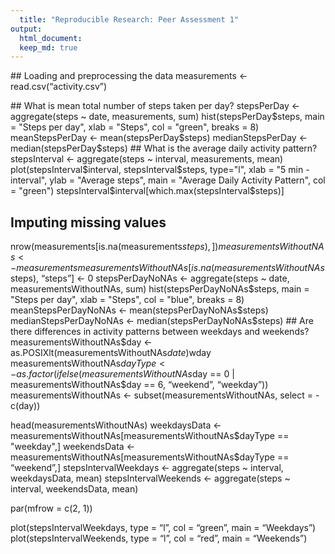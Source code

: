 ```yaml
---
  title: "Reproducible Research: Peer Assessment 1"
output: 
  html_document:
  keep_md: true
---
```

  
  
  ## Loading and preprocessing the data
measurements <- read.csv("activity.csv")
  
  
  ## What is mean total number of steps taken per day?
stepsPerDay <- aggregate(steps ~ date, measurements, sum)
hist(stepsPerDay$steps, main = "Steps per day", xlab = "Steps", col = "green", breaks = 8)
meanStepsPerDay <- mean(stepsPerDay$steps)
medianStepsPerDay <- median(stepsPerDay$steps) 
  ## What is the average daily activity pattern?
stepsInterval <- aggregate(steps ~ interval, measurements, mean)
plot(stepsInterval$interval, stepsInterval$steps, type="l", xlab = "5 min - interval", ylab = "Average steps", main = "Average Daily Activity Pattern", col = "green")
stepsInterval$interval[which.max(stepsInterval$steps)]

## Imputing missing values
nrow(measurements[is.na(measurements$steps),])
measurementsWithoutNAs <- measurements
measurementsWithoutNAs[is.na(measurementsWithoutNAs$steps), "steps"] <- 0
stepsPerDayNoNAs <- aggregate(steps ~ date, measurementsWithoutNAs, sum)
hist(stepsPerDayNoNAs$steps, main = "Steps per day", xlab = "Steps", col = "blue", breaks = 8)
meanStepsPerDayNoNAs <- mean(stepsPerDayNoNAs$steps)
medianStepsPerDayNoNAs <- median(stepsPerDayNoNAs$steps)
## Are there differences in activity patterns between weekdays and weekends?
measurementsWithoutNAs$day <- as.POSIXlt(measurementsWithoutNAs$date)$wday
measurementsWithoutNAs$dayType <- as.factor(ifelse(measurementsWithoutNAs$day == 0 | measurementsWithoutNAs$day == 6, "weekend", "weekday"))
measurementsWithoutNAs <- subset(measurementsWithoutNAs, select = -c(day))

head(measurementsWithoutNAs)
weekdaysData <- measurementsWithoutNAs[measurementsWithoutNAs$dayType == "weekday",]
weekendsData <- measurementsWithoutNAs[measurementsWithoutNAs$dayType == "weekend",]
stepsIntervalWeekdays <- aggregate(steps ~ interval, weekdaysData, mean)
stepsIntervalWeekends <- aggregate(steps ~ interval, weekendsData, mean)

par(mfrow = c(2, 1))

plot(stepsIntervalWeekdays, type = "l", col = "green", main = "Weekdays")
plot(stepsIntervalWeekends, type = "l", col = "red", main = "Weekends")
